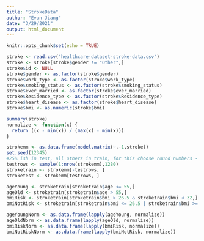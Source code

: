 ```yaml
---
title: "StrokeData"
author: "Evan Jiang"
date: "3/29/2021"
output: html_document
---
```


```r
knitr::opts_chunk$set(echo = TRUE)
```


```r
stroke <- read.csv("healthcare-dataset-stroke-data.csv")
stroke <- stroke[stroke$gender != "Other",]
stroke$id <- NULL
stroke$gender <- as.factor(stroke$gender)
stroke$work_type <- as.factor(stroke$work_type)
stroke$smoking_status <- as.factor(stroke$smoking_status)
stroke$ever_married <- as.factor(stroke$ever_married)
stroke$Residence_type <- as.factor(stroke$Residence_type)
stroke$heart_disease <- as.factor(stroke$heart_disease)
stroke$bmi <- as.numeric(stroke$bmi)

summary(stroke)
normalize <- function(x) {
  return ((x - min(x)) / (max(x) - min(x)))
}

strokemm <- as.data.frame(model.matrix(~.-1,stroke))
set.seed(12345)
#25% ish in test, all others in train, for this choose round numbers - 1280 random in test, others in train
testrows <- sample(1:nrow(strokemm),1280)
stroketrain <- strokemm[-testrows, ]
stroketest <- strokemm[testrows, ]

ageYoung <- stroketrain[stroketrain$age <= 55,]
ageOld <- stroketrain[stroketrain$age > 55,]
bmiRisk <- stroketrain[stroketrain$bmi > 26.5 & stroketrain$bmi < 32,]
bmiNotRisk <- stroketrain[stroketrain$bmi <= 26.5 | stroketrain$bmi >= 32,]

ageYoungNorm <- as.data.frame(lapply(ageYoung, normalize))
ageOldNorm <- as.data.frame(lapply(ageOld, normalize))
bmiRiskNorm <- as.data.frame(lapply(bmiRisk, normalize))
bmiNotRiskNorm <- as.data.frame(lapply(bmiNotRisk, normalize))

```

